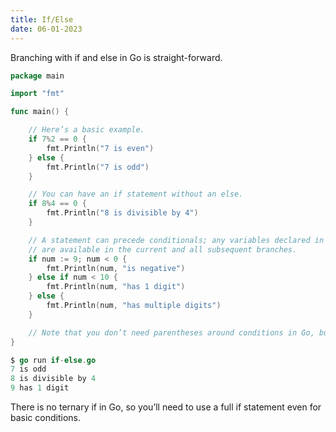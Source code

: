 ```yaml
---
title: If/Else
date: 06-01-2023
---
```


Branching with if and else in Go is straight-forward.

```go
package main

import "fmt"

func main() {

    // Here’s a basic example.
    if 7%2 == 0 {
        fmt.Println("7 is even")
    } else {
        fmt.Println("7 is odd")
    }

    // You can have an if statement without an else.
    if 8%4 == 0 {
        fmt.Println("8 is divisible by 4")
    }

    // A statement can precede conditionals; any variables declared in this statement
    // are available in the current and all subsequent branches.
    if num := 9; num < 0 {
        fmt.Println(num, "is negative")
    } else if num < 10 {
        fmt.Println(num, "has 1 digit")
    } else {
        fmt.Println(num, "has multiple digits")
    }

    // Note that you don’t need parentheses around conditions in Go, but that the braces are required.
}
```

```go
$ go run if-else.go
7 is odd
8 is divisible by 4
9 has 1 digit
```

There is no ternary if in Go, so you’ll need to use a full if statement even for basic conditions.
